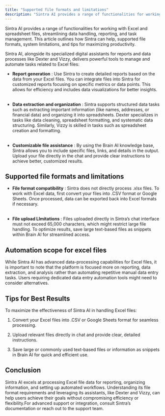 ```yaml
---
title: "Supported file formats and limitations"
description: "Sintra AI provides a range of functionalities for working with Excel and spreadsheet files, streamlining data handling, reporting, and task management. This ..."
---
```


Sintra AI provides a range of functionalities for working with Excel and spreadsheet files, streamlining data handling, reporting, and task management. This article outlines how Sintra can help, supported file formats, system limitations, and tips for maximizing productivity.

Sintra AI, alongside its specialized digital assistants for reports and data processes like Dexter and Vizzy, delivers powerful tools to manage and automate tasks related to Excel files:

  * **Report generation** : Use Sintra to create detailed reports based on the data from your Excel files. You can integrate files into Sintra for customized reports focusing on specific metrics or data points. This allows for efficiency and includes data visualizations for better insights.  
​

  * **Data extraction and organization** : Sintra supports structured data tasks such as extracting important information (like names, addresses, or financial data) and organizing it into spreadsheets. Dexter specializes in tasks like data cleaning, spreadsheet formatting, and systematic data structuring. Similarly, Vizzy is skilled in tasks such as spreadsheet creation and formatting.  
​

  * **Customizable file assistance** : By using the Brain AI knowledge base, Sintra allows you to include specific files, links, and details in the output. Upload your file directly in the chat and provide clear instructions to achieve better, customized results.




## Supported file formats and limitations

  * **File format compatibility** : Sintra does not directly process .xlsx files. To work with Excel data, first convert your files into .CSV format or Google Sheets. Once processed, data can be exported back into Excel formats if necessary.  
​

  * **File upload Llmitations** : Files uploaded directly in Sintra’s chat interface must not exceed 65,000 characters, which might restrict large file handling. To optimize results, save large text-based files as snippets within Brain AI for streamlined access.




## Automation scope for excel files

While Sintra AI has advanced data-processing capabilities for Excel files, it is important to note that the platform is focused more on reporting, data extraction, and analysis rather than automating repetitive manual data entry tasks. Users requiring dedicated data entry automation tools might need to consider alternatives.

## Tips for Best Results

To maximize the effectiveness of Sintra AI in handling Excel files:

  1. Convert your Excel files into .CSV or Google Sheets format for seamless processing.

  2. Upload relevant files directly in chat and provide clear, detailed instructions.

  3. Save large or commonly used text-based files or information as snippets in Brain AI for quick and efficient use.




## Conclusion

Sintra AI excels at processing Excel file data for reporting, organizing information, and setting up automated workflows. Understanding its file format requirements and leveraging its assistants, like Dexter and Vizzy, can help users achieve their goals without compromising efficiency or flexibility.For advanced support or integration, consult Sintra’s documentation or reach out to the support team.